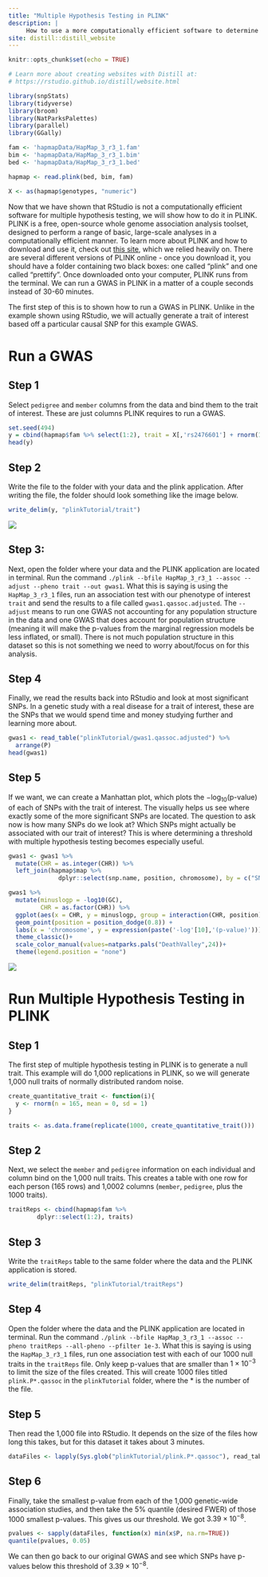 ```yaml
---
title: "Multiple Hypothesis Testing in PLINK"
description: |
     How to use a more computationally efficient software to determine a threshold.
site: distill::distill_website
---
```


```r
knitr::opts_chunk$set(echo = TRUE)

# Learn more about creating websites with Distill at:
# https://rstudio.github.io/distill/website.html
```

```r
library(snpStats)
library(tidyverse)
library(broom)
library(NatParksPalettes)
library(parallel)
library(GGally)   

fam <- 'hapmapData/HapMap_3_r3_1.fam'
bim <- 'hapmapData/HapMap_3_r3_1.bim'
bed <- 'hapmapData/HapMap_3_r3_1.bed'

hapmap <- read.plink(bed, bim, fam)

X <- as(hapmap$genotypes, "numeric")
```

Now that we have shown that RStudio is not a computationally efficient software for multiple hypothesis testing, we will show how to do it in PLINK. PLINK is a free, open-source whole genome association analysis toolset, designed to perform a range of basic, large-scale analyses in a computationally efficient manner. To learn more about PLINK and how to download and use it, check out [this site](https://zzz.bwh.harvard.edu/plink/), which we relied heavily on. There are several different versions of PLINK online - once you download it, you should have a folder containing two black boxes: one called "plink" and one called "prettify". Once downloaded onto your computer, PLINK runs from the terminal. We can run a GWAS in PLINK in a matter of a couple seconds instead of 30-60 minutes. 

The first step of this is to shown how to run a GWAS in PLINK. Unlike in the example shown using RStudio, we will actually generate a trait of interest based off a particular causal SNP for this example GWAS.

# Run a GWAS 

## Step 1

Select `pedigree` and `member` columns from the data and bind them to the trait of interest. These are just columns PLINK requires to run a GWAS.

```r
set.seed(494)
y = cbind(hapmap$fam %>% select(1:2), trait = X[,'rs2476601'] + rnorm(165, 0, 1))
head(y)
```

## Step 2 

Write the file to the folder with your data and the plink application. After writing the file, the folder should look something like the image below.

```r
write_delim(y, "plinkTutorial/trait")
```

![](images/folder1.png)

## Step 3: 

Next, open the folder where your data and the PLINK application are located in terminal. Run the command `./plink --bfile HapMap_3_r3_1 --assoc --adjust --pheno trait --out gwas1`. What this is saying is using the `HapMap_3_r3_1` files, run an association test with our phenotype of interest `trait` and send the results to a file called `gwas1.qassoc.adjusted`. The `--adjust` means to run one GWAS not accounting for any population structure in the data and one GWAS that does account for population structure (meaning it will make the p-values from the marginal regression models be less inflated, or small). There is not much population structure in this dataset so this is not something we need to worry about/focus on for this analysis.

## Step 4

Finally, we read the results back into RStudio and look at most significant SNPs. In a genetic study with a real disease for a trait of interest, these are the SNPs that we would spend time and money studying further and learning more about.

```r
gwas1 <- read_table("plinkTutorial/gwas1.qassoc.adjusted") %>%
  arrange(P)
head(gwas1)
```

## Step 5

If we want, we can create a Manhattan plot, which plots the $-\text{log}_{10}(\text{p-value})$ of each of SNPs with the trait of interest. The visually helps us see where exactly some of the more significant SNPs are located. The question to ask now is how many SNPs do we look at? Which SNPs might actually be associated with our trait of interest? This is where determining a threshold with multiple hypothesis testing becomes especially useful.

```r
gwas1 <- gwas1 %>%
  mutate(CHR = as.integer(CHR)) %>%
  left_join(hapmap$map %>%
              dplyr::select(snp.name, position, chromosome), by = c("SNP" = "snp.name", "CHR" = "chromosome"))

gwas1 %>%
  mutate(minuslogp = -log10(GC),
         CHR = as.factor(CHR)) %>%
  ggplot(aes(x = CHR, y = minuslogp, group = interaction(CHR, position), color = CHR)) + 
  geom_point(position = position_dodge(0.8)) + 
  labs(x = 'chromosome', y = expression(paste('-log'[10],'(p-value)')))+
  theme_classic()+
  scale_color_manual(values=natparks.pals("DeathValley",24))+
  theme(legend.position = "none")
```

![](images/plinkgwas.png)

# Run Multiple Hypothesis Testing in PLINK

## Step 1

The first step of multiple hypothesis testing in PLINK is to generate a null trait. This example will do 1,000 replications in PLINK, so we will generate 1,000 null traits of normally distributed random noise.

```r
create_quantitative_trait <- function(i){
  y <- rnorm(n = 165, mean = 0, sd = 1)
}

traits <- as.data.frame(replicate(1000, create_quantitative_trait()))
```

## Step 2

Next, we select the `member` and `pedigree` information on each individual and column bind on the 1,000 null traits. This creates a table with one row for each person (165 rows) and 1,0002 columns (`member`, `pedigree`, plus the 1000 traits).

```r
traitReps <- cbind(hapmap$fam %>%
        dplyr::select(1:2), traits)
```

## Step 3

Write the `traitReps` table to the same folder where the data and the PLINK application is stored.

```r
write_delim(traitReps, "plinkTutorial/traitReps")
```

## Step 4 

Open the folder where the data and the PLINK application are located in terminal. Run the command `./plink --bfile HapMap_3_r3_1 --assoc --pheno traitReps --all-pheno --pfilter 1e-3`. What this is saying is using the `HapMap_3_r3_1` files, run one association test with each of our 1000 null traits in the `traitReps` file. Only keep p-values that are smaller than $1 \times 10^{-3}$ to limit the size of the files created. This will create 1000 files titled `plink.P*.qassoc` in the `plinkTutorial` folder, where the * is the number of the file.

## Step 5

Then read the 1,000 file into RStudio. It depends on the size of the files how long this takes, but for this dataset it takes about 3 minutes.

```r
dataFiles <- lapply(Sys.glob("plinkTutorial/plink.P*.qassoc"), read_table)
```

## Step 6

Finally, take the smallest p-value from each of the 1,000 genetic-wide association studies, and then take the 5% quantile (desired FWER) of those 1000 smallest p-values. This gives us our threshold. We got $3.39 \times 10^{-8}$.

```r
pvalues <- sapply(dataFiles, function(x) min(x$P, na.rm=TRUE))
quantile(pvalues, 0.05)
```

We can then go back to our original GWAS and see which SNPs have p-values below this threshold of $3.39 \times 10^{-8}$.

